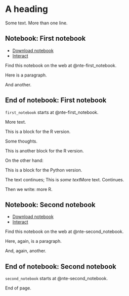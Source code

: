 # A heading

Some text. More than one line.

::: {#nte-first_notebook .callout-note}
## Notebook: First notebook

-   [Download
    notebook](https://example.com/notebooks/first_notebook.Rmd)
-   [Interact](https://example.com/https://mybinder.org/v2/gh/resampling-stats/resampling-with/gh-pages?filepath=python-book/first_notebook.Rmd)
:::

::: {.nb-start name="first_notebook" title="First notebook"}

:::

::: nb-only
Find this notebook on the web at @nte-first_notebook.
:::

Here is a paragraph.

And another.

::: {.nb-end}

:::

::: {.callout-note}
## End of notebook: First notebook

`first_notebook` starts at @nte-first_notebook.
:::

More text.

::: r
This is a block for the R version.
:::

Some thoughts.

::: r
This is another block for the R version.
:::

On the other hand:

::: python
This is a block for the Python version.
:::

The text continues; [This is *some text*]{.r}[More text]{.python}.
Continues.

Then we write: [more R]{.r}.

::: {#nte-second_notebook .callout-note}
## Notebook: Second notebook

-   [Download
    notebook](https://example.com/notebooks/second_notebook.Rmd)
-   [Interact](https://example.com/https://mybinder.org/v2/gh/resampling-stats/resampling-with/gh-pages?filepath=python-book/second_notebook.Rmd)
:::

::: {.nb-start name="second_notebook" title="Second notebook"}

:::

::: nb-only
Find this notebook on the web at @nte-second_notebook.
:::

Here, again, is a paragraph.

And, again, another.

::: {.nb-end}

:::

::: {.callout-note}
## End of notebook: Second notebook

`second_notebook` starts at @nte-second_notebook.
:::

End of page.
